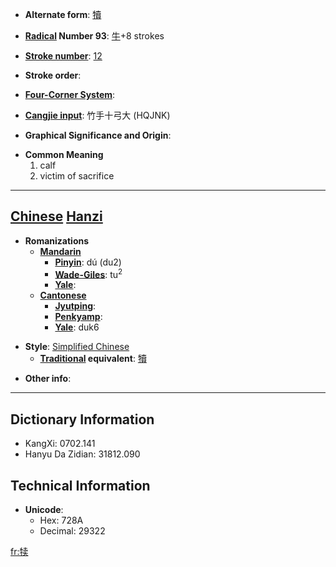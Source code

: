 * '''Alternate form''': [[犢]]

* '''[[Wiktionary:Chinese radical index| Radical]] Number 93''': [[Wiktionary:Chinese radical index 牛|牛]]+8 strokes

* '''[[Wiktionary:Chinese total strokes index|Stroke number]]''': [[Wiktionary:Chinese total strokes index 12|12]]

* '''Stroke order''': 

* '''[[Wiktionary:Chinese four corner index|Four-Corner System]]''': 

* '''[[Wiktionary:Chinese Cangjie index|Cangjie input]]''': 竹手十弓大 (HQJNK)

* '''Graphical Significance and Origin''': 

* '''Common Meaning'''
*#calf
*# victim of sacrifice


----

== [[Chinese]] [[Hanzi]] ==

* '''Romanizations'''
** '''[[Mandarin]]'''
*** '''[[Pinyin]]''': dú (du2)
*** '''[[Wade-Giles]]''': tu<sup>2</sup>
*** '''[[Yale]]''': 
** '''[[Cantonese]]'''
*** '''[[Jyutping]]''':
*** '''[[Penkyamp]]''': 
*** '''[[Yale]]''': duk6

* '''Style''': [[Simplified Chinese]] 
** '''[[Traditional Chinese|Traditional]] equivalent''': [[犢]]

* '''Other info''': 

----

== Dictionary Information ==

* KangXi: 0702.141
* Hanyu Da Zidian: 31812.090

== Technical Information ==

* '''Unicode''':
** Hex: 728A
** Decimal: 29322

[[fr:犊]]